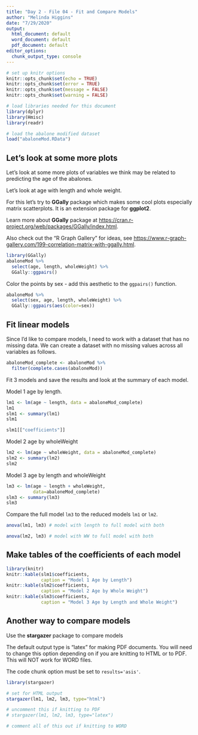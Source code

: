 ```yaml
---
title: "Day 2 - File 04 - Fit and Compare Models"
author: "Melinda Higgins"
date: "7/29/2020"
output:
  html_document: default
  word_document: default
  pdf_document: default
editor_options:
  chunk_output_type: console
---
```


```r
# set up knitr options
knitr::opts_chunk$set(echo = TRUE)
knitr::opts_chunk$set(error = TRUE)
knitr::opts_chunk$set(message = FALSE)
knitr::opts_chunk$set(warning = FALSE)

# load libraries needed for this document
library(dplyr)
library(Hmisc)
library(readr)

# load the abalone modified dataset
load("abaloneMod.RData")
```

## Let's look at some more plots

Let's look at some more plots of variables we think may be related to predicting the age of the abalones.

Let's look at age with length and whole weight.

For this let's try to **GGally** package which makes some cool plots especially matrix scatterplots. It is an extension package for **ggplot2**.

Learn more about **GGally** package at [https://cran.r-project.org/web/packages/GGally/index.html](https://cran.r-project.org/web/packages/GGally/index.html).

Also check out the "R Graph Gallery" for ideas, see [https://www.r-graph-gallery.com/199-correlation-matrix-with-ggally.html](https://www.r-graph-gallery.com/199-correlation-matrix-with-ggally.html).

```r
library(GGally)
abaloneMod %>% 
  select(age, length, wholeWeight) %>%
  GGally::ggpairs()
```

Color the points by sex - add this aesthetic to the `ggpairs()` function.

```r
abaloneMod %>% 
  select(sex, age, length, wholeWeight) %>%
  GGally::ggpairs(aes(color=sex))
```

## Fit linear models

Since I'd like to compare models, I need to work with a dataset that has no missing data. We can create a dataset with no missing values across all variables as follows.

```r
abaloneMod_complete <- abaloneMod %>%
  filter(complete.cases(abaloneMod))
```

Fit 3 models and save the results and look at the summary of each model.

Model 1 age by length.

```r
lm1 <- lm(age ~ length, data = abaloneMod_complete)
lm1
slm1 <- summary(lm1)
slm1

slm1[["coefficients"]]
```

Model 2 age by wholeWeight

```r
lm2 <- lm(age ~ wholeWeight, data = abaloneMod_complete)
slm2 <- summary(lm2)
slm2
```

Model 3 age by length and wholeWeight

```r
lm3 <- lm(age ~ length + wholeWeight,
          data=abaloneMod_complete)
slm3 <- summary(lm3)
slm3
```

Compare the full model `lm3` to the reduced models `lm1` or `lm2`.

```r
anova(lm1, lm3) # model with length to full model with both

anova(lm2, lm3) # model with WW to full model with both
```

## Make tables of the coefficients of each model

```r
library(knitr)
knitr::kable(slm1$coefficients,
             caption = "Model 1 Age by Length")
knitr::kable(slm2$coefficients,
             caption = "Model 2 Age by Whole Weight")
knitr::kable(slm3$coefficients,
             caption = "Model 3 Age by Length and Whole Weight")
```

## Another way to compare models

Use the **stargazer** package to compare models

The default output type is "latex" for making PDF documents. You will need to change this option depending on if you are knitting to HTML or to PDF. This will NOT work for WORD files.

The code chunk option must be set to `results='asis'`.

```r
library(stargazer)

# set for HTML output
stargazer(lm1, lm2, lm3, type="html")

# uncomment this if knitting to PDF
# stargazer(lm1, lm2, lm3, type="latex")

# comment all of this out if knitting to WORD
```



